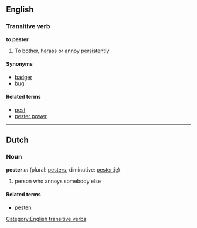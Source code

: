 ==English==
===Transitive verb===
'''to pester'''

#To [[bother]], [[harass]] or [[annoy]] [[persistently]]

====Synonyms====
*[[badger]]
*[[bug]]

====Related terms====
*[[pest]]
*[[pester power]]

----

==Dutch==
===Noun===
'''pester''' ''m'' (plural: [[pesters]], diminutive: [[pestertje]])

# person who annoys somebody else

====Related terms====
*[[pesten]]

[[Category:English transitive verbs]]